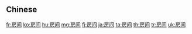 {{also|房間}}
==Chinese==
{{zh-see|房間}}

[[fr:房间]]
[[ko:房间]]
[[hu:房间]]
[[mg:房间]]
[[fj:房间]]
[[ja:房间]]
[[ta:房间]]
[[th:房间]]
[[tr:房间]]
[[uk:房间]]